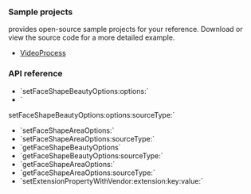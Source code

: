 <PlatformWrapper platform="macos">

### Sample projects

<Vg k="COMPANY" /> provides open-source sample projects for your reference. Download or view the source code for a more detailed example.

* [VideoProcess](https://github.com/AgoraIO/API-Examples/tree/main/macOS/APIExample/Examples/Advanced/VideoProcess/VideoProcess.swift)


### API reference

- <Link to="{{Global.API_REF_MACOS_ROOT}}/agorartckit/agorartcenginekit/setfaceshapebeautyoptions(_:options:)">`setFaceShapeBeautyOptions:options:`</Link>
- <Link to="{{Global.API_REF_MACOS_ROOT}}/agorartckit/agorartcenginekit/setfaceshapebeautyoptions(_:options:sourcetype:)">`
setFaceShapeBeautyOptions:options:sourceType:`</Link>
- <Link to="{{Global.API_REF_MACOS_ROOT}}/agorartckit/agorartcenginekit/setfaceshapeareaoptions(_:)">`setFaceShapeAreaOptions:`</Link>
- <Link to="{{Global.API_REF_MACOS_ROOT}}/agorartckit/agorartcenginekit/setfaceshapeareaoptions(_:sourcetype:)">`setFaceShapeAreaOptions:sourceType:`</Link>
- <Link to="{{Global.API_REF_MACOS_ROOT}}/agorartckit/agorartcenginekit/getfaceshapebeautyoptions()">`getFaceShapeBeautyOptions`</Link>
- <Link to="{{Global.API_REF_MACOS_ROOT}}/agorartckit/agorartcenginekit/getfaceshapebeautyoptions(_:)">`getFaceShapeBeautyOptions:sourceType:`</Link>
- <Link to="{{Global.API_REF_MACOS_ROOT}}/agorartckit/agorartcenginekit/getfaceshapeareaoptions(_:)">`getFaceShapeAreaOptions:`</Link>
- <Link to="{{Global.API_REF_MACOS_ROOT}}/agorartckit/agorartcenginekit/getfaceshapeareaoptions(_:sourcetype:)">`getFaceShapeAreaOptions:sourceType:`</Link>
- <Link to="{{Global.API_REF_MACOS_ROOT}}/agorartckit/agorartcenginekit/setextensionpropertywithvendor(_:extension:key:value:)">`setExtensionPropertyWithVendor:extension:key:value:`</Link>

</PlatformWrapper>